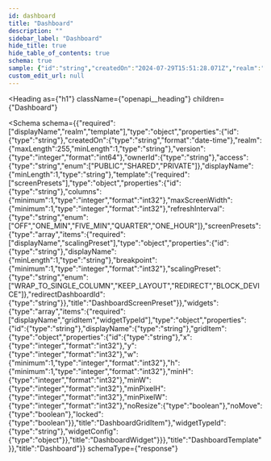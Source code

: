 ```yaml
---
id: dashboard
title: "Dashboard"
description: ""
sidebar_label: "Dashboard"
hide_title: true
hide_table_of_contents: true
schema: true
sample: {"id":"string","createdOn":"2024-07-29T15:51:28.071Z","realm":"string","version":0,"ownerId":"string","access":"PUBLIC","displayName":"string","template":{"id":"string","columns":0,"maxScreenWidth":0,"refreshInterval":"OFF","screenPresets":[{"id":"string","displayName":"string","breakpoint":0,"scalingPreset":"WRAP_TO_SINGLE_COLUMN","redirectDashboardId":"string"}],"widgets":[{"id":"string","displayName":"string","gridItem":{"id":"string","x":0,"y":0,"w":0,"h":0,"minH":0,"minW":0,"minPixelH":0,"minPixelW":0,"noResize":true,"noMove":true,"locked":true},"widgetTypeId":"string","widgetConfig":{}}]}}
custom_edit_url: null
---
```



<Heading
  as={"h1"}
  className={"openapi__heading"}
  children={"Dashboard"}
>
</Heading>





<Schema
  schema={{"required":["displayName","realm","template"],"type":"object","properties":{"id":{"type":"string"},"createdOn":{"type":"string","format":"date-time"},"realm":{"maxLength":255,"minLength":1,"type":"string"},"version":{"type":"integer","format":"int64"},"ownerId":{"type":"string"},"access":{"type":"string","enum":["PUBLIC","SHARED","PRIVATE"]},"displayName":{"minLength":1,"type":"string"},"template":{"required":["screenPresets"],"type":"object","properties":{"id":{"type":"string"},"columns":{"minimum":1,"type":"integer","format":"int32"},"maxScreenWidth":{"minimum":1,"type":"integer","format":"int32"},"refreshInterval":{"type":"string","enum":["OFF","ONE_MIN","FIVE_MIN","QUARTER","ONE_HOUR"]},"screenPresets":{"type":"array","items":{"required":["displayName","scalingPreset"],"type":"object","properties":{"id":{"type":"string"},"displayName":{"minLength":1,"type":"string"},"breakpoint":{"minimum":1,"type":"integer","format":"int32"},"scalingPreset":{"type":"string","enum":["WRAP_TO_SINGLE_COLUMN","KEEP_LAYOUT","REDIRECT","BLOCK_DEVICE"]},"redirectDashboardId":{"type":"string"}},"title":"DashboardScreenPreset"}},"widgets":{"type":"array","items":{"required":["displayName","gridItem","widgetTypeId"],"type":"object","properties":{"id":{"type":"string"},"displayName":{"type":"string"},"gridItem":{"type":"object","properties":{"id":{"type":"string"},"x":{"type":"integer","format":"int32"},"y":{"type":"integer","format":"int32"},"w":{"minimum":1,"type":"integer","format":"int32"},"h":{"minimum":1,"type":"integer","format":"int32"},"minH":{"type":"integer","format":"int32"},"minW":{"type":"integer","format":"int32"},"minPixelH":{"type":"integer","format":"int32"},"minPixelW":{"type":"integer","format":"int32"},"noResize":{"type":"boolean"},"noMove":{"type":"boolean"},"locked":{"type":"boolean"}},"title":"DashboardGridItem"},"widgetTypeId":{"type":"string"},"widgetConfig":{"type":"object"}},"title":"DashboardWidget"}}},"title":"DashboardTemplate"}},"title":"Dashboard"}}
  schemaType={"response"}
>
  
</Schema>
            